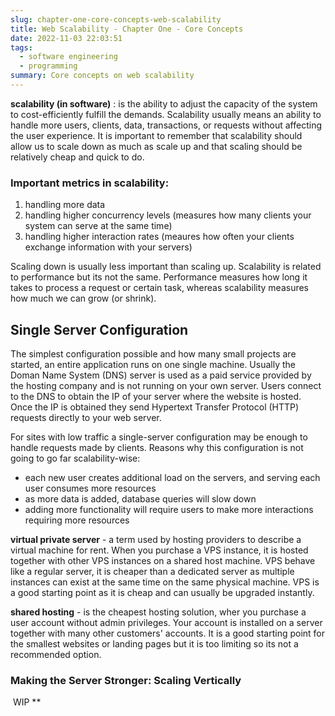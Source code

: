 ```yaml
---
slug: chapter-one-core-concepts-web-scalability
title: Web Scalability - Chapter One - Core Concepts
date: 2022-11-03 22:03:51
tags:
  - software engineering
  - programming
summary: Core concepts on web scalability
---
```

**scalability (in software)** : is the ability to adjust the capacity of the system to cost-efficiently fulfill the demands. Scalability usually means an ability to handle more users, clients, data, transactions, or requests without affecting the user experience. It is important to remember that scalability should allow us to scale down as much as scale up and that scaling should be relatively cheap and quick to do.

### I﻿mportant metrics in scalability:

1. handling more data
2. handling higher concurrency levels (measures how many clients your system can serve at the same time)
3. handling higher interaction rates (meaures how often your clients exchange information with your servers)

S﻿caling down is usually less important than scaling up. Scalability is related to performance but its not the same. Performance measures how long it takes to process a request or certain task, whereas scalability measures how much we can grow (or shrink).

## Single Server Configuration
T﻿he simplest configuration possible and how many small projects are started, an entire application runs on one single machine. Usually the Doman Name System (DNS) server is used as a paid service provided by the hosting company and is not running on your own server. Users connect to the DNS to obtain the IP of your server where the website is hosted. Once the IP is obtained they send Hypertext Transfer Protocol (HTTP) requests directly to your web server. 

F﻿or sites with low traffic a single-server configuration may be enough to handle requests made by clients. Reasons why this configuration is not going to go far scalability-wise:
- each new user creates additional load on the servers, and serving each user consumes more resources
- as more data is added, database queries will slow down
- adding more functionality will require users to make more interactions requiring more resources

**virtual private server** - a term used by hosting providers to describe a virtual machine for rent. When you purchase a VPS instance, it is hosted together with other VPS instances on a shared host machine. VPS behave like a regular server, it is cheaper than a dedicated server as multiple instances can exist at the same time on the same physical machine. VPS is a good starting point as it is cheap and can usually be upgraded instantly.

**shared hosting** - is the cheapest hosting solution, wher you purchase a user account without admin privileges. Your account is installed on a server together with many other customers' accounts. It is a good starting point for the smallest websites or landing pages but it is too limiting so its not a recommended option.

### Making the Server Stronger: Scaling Vertically

*﻿* WIP **